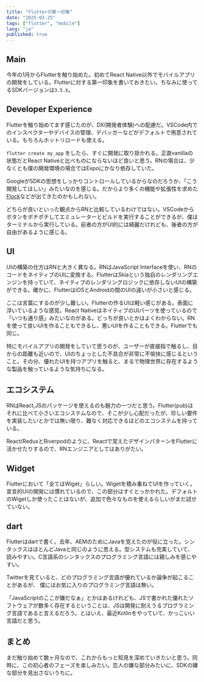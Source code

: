 ```yaml
---
title: "Flutterの第一印象"
date: "2025-03-25"
tags: ["flutter", "mobile"]
lang: "ja"
published: true
---
```


## Main
今年の1月からFlutterを触り始めた。初めてReact Native以外でモバイルアプリの開発をしている。Flutterに対する第一印象を書いておきたい。ちなみに使ってるSDKバージョンは`3.5.X`。

## Developer Experience

Flutterを触り始めてまず感じたのが、DX(開発者体験)への配慮だ。VSCode内でのインスペクターやデバイスの管理、デバッガーなどがデフォルトで用意されている。もちろんホットリロードも使える。

`flutter create my_app` をしたら、すぐに開発に取り掛かれる。正直vanillaの状態だとReact Nativeと比べものにならないほど良いと思う。RNの場合は、少なくとも僕の開発環境の場合ではExpoにかなり依存していた。

GoogleがSDKの思想をしっかりコントロールしているからなのだろうか、「こう開発してほしい」みたいなのを感じる。だからより多くの機能や拡張性を求めた[Flock](https://getflocked.dev/)などが出てきたのかもしれない。

どちらが良いといった観点からRNと比較しているわけではない。VSCodeからボタンをポチポチしてエミュレーターとビルドを実行することができるが、僕はターミナルから実行している。前者の方がUI的には綺麗だけれども、後者の方が自由があるように感じる。

## UI
UIの構築の仕方はRNと大きく異なる。RNはJavaScript Interfaceを使い、RNのコードをネイティブのUIに変換する。FlutterはSkiaという独自のレンダリングエンジンを持っていて、ネイティブのレンダリングロジックに依存しないUIの構築ができる。確かに、FlutterはiOSとAndroidの間のUIの違いが小さいと感じる。

ここは言葉にするのが少し難しい。Flutterの作るUIは軽い感じがある。表面に浮いているような感覚。React NativeはネイティブのUIパーツを使っているので「いつも通り感」みたいなのがある。どっちが良いとかはよくわからない。RNを使って良いUIを作ることもできるし、悪いUIを作ることもできる。Flutterでも同じ。

特にモバイルアプリの開発をしていて思うのが、ユーザーが直接指で触るし、目からの距離も近いので、UIのちょっとした不具合が非常に不愉快に感じるということ。その分、優れたUIを持つアプリを触ると、まるで物理世界に存在するような製品を触っているような気持ちになる。

## エコシステム
RNはReact,JSのパッケージを使えるのも魅力の一つだと思う。Flutter(pub)はそれに比べて小さいエコシステムなので、そこが少し心配だったが、珍しい要件を実装したいとかでは無い限り、難なく対応できるほどのエコシステムを持っている。

React/ReduxとRiverpodのように、Reactで覚えたデザインパターンをFlutterに活かせたりするので、RNエンジニアとしてはありがたい。

## Widget
Flutterにおいて「全てはWiget」らしい。Wigetを積み重ねてUIを作っていく。宣言的UIの開発には慣れているので、この部分はすぐとっかかれた。デフォルトのWigetしか使ったことはないが、追加で色々なものを使えるらしいがまだ試せていない。

## dart
Flutterはdartで書く。去年、AEMのためにJavaを覚えたのが役に立った。シンタックスはほとんどJavaと同じのように思える。型システムも充実していて、読みやすい。C言語系のシンタックスのプログラミング言語には親しみを感じやすい。

Twitterを見ていると、どのプログラミング言語が優れているか論争が起こることがあるが、
僕にはお気に入りのプログラミング言語は無い。

「JavaScriptのここが嫌だなぁ」とかはあるけれども、JSで書かれた優れたソフトウェアが数多く存在するということは、JSは開発に耐えうるプログラミング言語であると言えるだろう。とはいえ、最近Kotlinをやっていて、かっこいい言語だと思う。

## まとめ
まだ触り始めて数ヶ月なので、これからもっと知見を深めていきたいと思う。同時に、この初心者のフェーズを楽しみたい。恋人の嫌な部分みたいに、SDKの嫌な部分を見出さないうちに。
